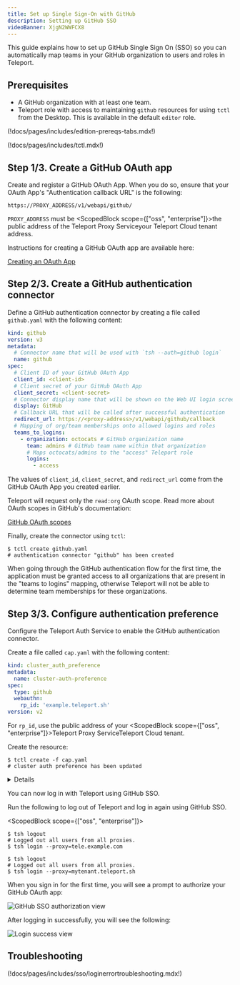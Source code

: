```yaml
---
title: Set up Single Sign-On with GitHub
description: Setting up GitHub SSO
videoBanner: XjgN2WWFCX8
---
```


This guide explains how to set up GitHub Single Sign On (SSO) so you can
automatically map teams in your GitHub organization to users and roles in
Teleport.

## Prerequisites

- A GitHub organization with at least one team.
- Teleport role with access to maintaining `github` resources for using `tctl` from the Desktop. This is available in the default `editor` role.

(!docs/pages/includes/edition-prereqs-tabs.mdx!)

(!docs/pages/includes/tctl.mdx!)

## Step 1/3. Create a GitHub OAuth app

Create and register a GitHub OAuth App. When you do so, ensure that your OAuth
App's "Authentication callback URL" is the following:

```
https://PROXY_ADDRESS/v1/webapi/github/
```

`PROXY_ADDRESS` must be <ScopedBlock scope={["oss", "enterprise"]}>the public
address of the Teleport Proxy Service</ScopedBlock><ScopedBlock
scope="cloud">your Teleport Cloud tenant address</ScopedBlock>.

Instructions for creating a GitHub OAuth app are available here:

[Creating an OAuth App](https://docs.github.com/en/developers/apps/building-oauth-apps/creating-an-oauth-app)

## Step 2/3. Create a GitHub authentication connector

Define a GitHub authentication connector by creating a file called `github.yaml`
with the following content:

```yaml
kind: github
version: v3
metadata:
  # Connector name that will be used with `tsh --auth=github login`
  name: github
spec:
  # Client ID of your GitHub OAuth App
  client_id: <client-id>
  # Client secret of your GitHub OAuth App
  client_secret: <client-secret>
  # Connector display name that will be shown on the Web UI login screen
  display: GitHub
  # Callback URL that will be called after successful authentication
  redirect_url: https://<proxy-address>/v1/webapi/github/callback
  # Mapping of org/team memberships onto allowed logins and roles
  teams_to_logins:
    - organization: octocats # GitHub organization name
      team: admins # GitHub team name within that organization
      # Maps octocats/admins to the "access" Teleport role
      logins:
        - access
```

The values of `client_id`, `client_secret`, and `redirect_url` come from the
GitHub OAuth App you created earlier.

Teleport will request only the `read:org` OAuth scope. Read more about OAuth scopes in GitHub's documentation:

[GitHub OAuth scopes](https://developer.github.com/apps/building-oauth-apps/understanding-scopes-for-oauth-apps/)

Finally, create the connector using `tctl`:

```code
$ tctl create github.yaml
# authentication connector "github" has been created
```

<Admonition type="tip">
  When going through the GitHub authentication flow for the first time,
  the application must be granted access to all organizations that are
  present in the "teams to logins" mapping, otherwise Teleport will not be
  able to determine team memberships for these organizations.
</Admonition>

## Step 3/3. Configure authentication preference

Configure the Teleport Auth Service to enable the GitHub authentication
connector.

Create a file called `cap.yaml` with the following content:

```yaml
kind: cluster_auth_preference
metadata:
  name: cluster-auth-preference
spec:
  type: github
  webauthn:
    rp_id: 'example.teleport.sh'
version: v2
```

For `rp_id`, use the public address of your <ScopedBlock scope={["oss", "enterprise"]}>Teleport Proxy Service</ScopedBlock><ScopedBlock scope="cloud">Teleport Cloud tenant</ScopedBlock>.

Create the resource:

```code
$ tctl create -f cap.yaml
# cluster auth preference has been updated
```

<Details scope={["enterprise", "oss"]} scopeOnly={true} opened title="Static configuration file">

You can also edit your Teleport configuration file to include the following:

```yaml
# Snippet from /etc/teleport.yaml
auth_service:
  authentication:
    type: github
```
</Details>

You can now log in with Teleport using GitHub SSO.


Run the following to log out of Teleport and log in again using GitHub SSO.

<ScopedBlock scope={["oss", "enterprise"]}>

```code
$ tsh logout
# Logged out all users from all proxies.
$ tsh login --proxy=tele.example.com
```

</ScopedBlock>
<ScopedBlock scope={["cloud"]}>

```code
$ tsh logout
# Logged out all users from all proxies.
$ tsh login --proxy=mytenant.teleport.sh
```

</ScopedBlock>

When you sign in for the first time, you will see a prompt to authorize your
GitHub OAuth app:

![GitHub SSO authorization view](../../../img/github-sso-auth-screen.jpg)

After logging in successfully, you will see the following:

![Login success view](../../../img/login-success.jpg)

## Troubleshooting

(!docs/pages/includes/sso/loginerrortroubleshooting.mdx!)
